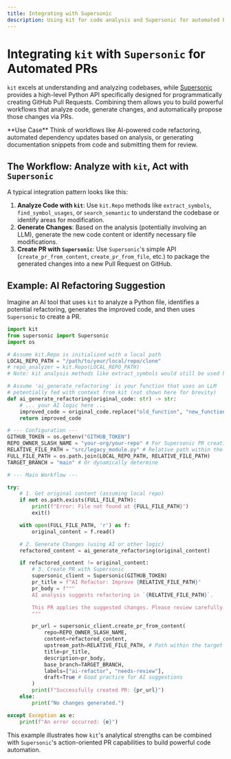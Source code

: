 ```yaml
---
title: Integrating with Supersonic
description: Using kit for code analysis and Supersonic for automated PR creation.
---
```


# Integrating `kit` with `Supersonic` for Automated PRs

`kit` excels at understanding and analyzing codebases, while [Supersonic](https://github.com/cased/supersonic) provides a high-level Python API specifically designed for programmatically creating GitHub Pull Requests. Combining them allows you to build powerful workflows that analyze code, generate changes, and automatically propose those changes via PRs.

<Note>
  **Use Case**
  Think of workflows like AI-powered code refactoring, automated dependency updates based on analysis, or generating documentation snippets from code and submitting them for review.
</Note>

## The Workflow: Analyze with `kit`, Act with `Supersonic`

A typical integration pattern looks like this:

1.  **Analyze Code with `kit`**: Use `kit.Repo` methods like `extract_symbols`, `find_symbol_usages`, or `search_semantic` to understand the codebase or identify areas for modification.
2.  **Generate Changes**: Based on the analysis (potentially involving an LLM), generate the new code content or identify necessary file modifications.
3.  **Create PR with `Supersonic`**: Use `Supersonic`'s simple API (`create_pr_from_content`, `create_pr_from_file`, etc.) to package the generated changes into a new Pull Request on GitHub.

## Example: AI Refactoring Suggestion

Imagine an AI tool that uses `kit` to analyze a Python file, identifies a potential refactoring, generates the improved code, and then uses `Supersonic` to create a PR.

```python
import kit
from supersonic import Supersonic
import os

# Assume kit.Repo is initialized with a local path
LOCAL_REPO_PATH = "/path/to/your/local/repo/clone"
# repo_analyzer = kit.Repo(LOCAL_REPO_PATH)
# Note: kit analysis methods like extract_symbols would still be used here in a real scenario.

# Assume 'ai_generate_refactoring' is your function that uses an LLM
# potentially fed with context from kit (not shown here for brevity)
def ai_generate_refactoring(original_code: str) -> str:
    # ... your AI logic here ...
    improved_code = original_code.replace("old_function", "new_function") # Simplified example
    return improved_code

# --- Configuration ---
GITHUB_TOKEN = os.getenv("GITHUB_TOKEN")
REPO_OWNER_SLASH_NAME = "your-org/your-repo" # For Supersonic PR creation
RELATIVE_FILE_PATH = "src/legacy_module.py" # Relative path within the repo
FULL_FILE_PATH = os.path.join(LOCAL_REPO_PATH, RELATIVE_FILE_PATH)
TARGET_BRANCH = "main" # Or dynamically determine

# --- Main Workflow ---

try:
    # 1. Get original content (assuming local repo)
    if not os.path.exists(FULL_FILE_PATH):
        print(f"Error: File not found at {FULL_FILE_PATH}")
        exit()

    with open(FULL_FILE_PATH, 'r') as f:
        original_content = f.read()

    # 2. Generate Changes (using AI or other logic)
    refactored_content = ai_generate_refactoring(original_content)

    if refactored_content != original_content:
        # 3. Create PR with Supersonic
        supersonic_client = Supersonic(GITHUB_TOKEN)
        pr_title = f"AI Refactor: Improve {RELATIVE_FILE_PATH}"
        pr_body = f"""
        AI analysis suggests refactoring in `{RELATIVE_FILE_PATH}`.

        This PR applies the suggested changes. Please review carefully.
        """

        pr_url = supersonic_client.create_pr_from_content(
            repo=REPO_OWNER_SLASH_NAME,
            content=refactored_content,
            upstream_path=RELATIVE_FILE_PATH, # Path within the target repo
            title=pr_title,
            description=pr_body,
            base_branch=TARGET_BRANCH,
            labels=["ai-refactor", "needs-review"],
            draft=True # Good practice for AI suggestions
        )
        print(f"Successfully created PR: {pr_url}")
    else:
        print("No changes generated.")

except Exception as e:
    print(f"An error occurred: {e}")

```

This example illustrates how `kit`'s analytical strengths can be combined with `Supersonic`'s action-oriented PR capabilities to build powerful code automation.
